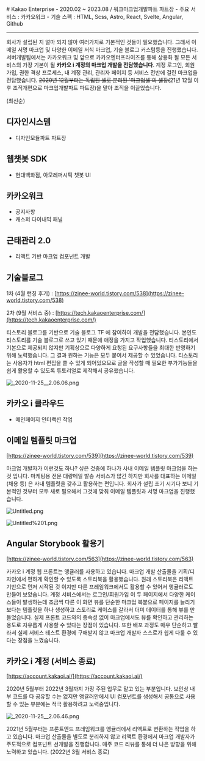 
<LayoutBase type="mdx">
  # Kakao Enterprise
  - 2020.02 ~ 2023.08 / 워크마크업개발파트 파트장
  - 주요 서비스 : 카카오워크
  - 기술 스펙 : HTML, Scss, Astro, React, Svelte, Angular, Github

  ---

  회사가 설립된 지 얼마 되지 않아 여러가지로 기본적인 것들이 필요했습니다. 그래서 이메일 서명 마크업 및 다양한 이메일 서식 마크업, 기술 블로그 커스텀등을 진행했습니다. 서버개발팀에서는 카카오워크 및 앞으로 카카오엔터프라이즈를 통해 상용화 될 모든 서비스의 가장 기본이 될 **카카오 i 계정의 마크업 개발을 전담했습니다**. 계정 로그인, 회원가입, 권한 격상 프로세스, 내 계정 관리, 관리자 페이지 등 서비스 전반에 걸린 마크업을 전담했습니다. ~~2020년 12월부터는 독립된 셀로 분리된 '마크업셀'의 셀장(~~21년 12월 이후 조직개편으로 마크업개발파트 파트장)을 맡아 조직을 이끌었습니다.

  (최신순)

  ## 디자인시스템

  - 디자인모듈파트 파트장

  ## 웹챗봇 SDK

  - 현대백화점, 아모레퍼시픽 챗봇 UI

  ## 카카오워크

  - 공지사항
  - 캐스퍼 다이내믹 패널

  ## 근태관리 2.0

  - 리액트 기반 마크업 컴포넌트 개발

  ## 기술블로그

  1차 (4월 런칭 후기) : [https://zinee-world.tistory.com/538](https://zinee-world.tistory.com/538)

  2차 (9월 서비스 중) : [https://tech.kakaoenterprise.com/](https://tech.kakaoenterprise.com/)

  티스토리 블로그를 기반으로 기술 블로그 TF 에 참여하여 개발을 전담했습니다. 본인도 티스토리를 기술 블로그로 쓰고 있기 때문에 애정을 가지고 작업했습니다. 티스토리에서 기본으로 제공되지 않지만 기획상으로 다양하게 요청된 요구사항들을 최대한 반영하기 위해 노력했습니다. 그 결과 원하는 기능은 모두 붙여서 제공할 수 있었습니다. 티스토리는 사용자가 html 편집을 쓸 수 있게 되어있으므로 글을 작성할 때 필요한 부가기능들을 쉽게 활용할 수 있도록 튜토리얼로 제작해서 공유했습니다.

  ![_2020-11-25__2.06.06.png](_2020-11-25__2.06.06.png)

  ## 카카오 i 클라우드

  - 메인페이지 인터랙션 작업

  ## 이메일 템플릿 마크업

  [https://zinee-world.tistory.com/539](https://zinee-world.tistory.com/539)

  마크업 개발자가 이런것도 하나? 싶은 것중에 하나가 사내 이메일 템플릿 마크업을 하는 것 입니다. 마케팅용 전문 대량메일 발송 서비스가 많긴 하지만 회사를 대표하는 이메일 (채용 등) 은 사내 템플릿을 갖추고 활용하는 편입니다. 회사가 설립 초기 시기다 보니 기본적인 것부터 모두 새로 필요해서 그것에 맞춰 이메일 템플릿과 서명 마크업을 진행했습니다.

  ![Untitled.png](Untitled.png)

  ![Untitled%201.png](Untitled%201.png)

  ## Angular Storybook 활용기

  [https://zinee-world.tistory.com/563](https://zinee-world.tistory.com/563)

  카카오 i 계정 웹 프론트는 앵귤러를 사용하고 있습니다. 마크업 개발 산출물을 기획/디자인에서 편하게 확인할 수 있도록 스토리북을 활용했습니다. 원래 스토리북은 리액트 기반으로 먼저 시작된 것 이지만 다른 프레임워크에서도 활용할 수 있어서 앵귤러로도 만들어 보았습니다. 계정 서비스에서는 로그인/회원가입 이 두 페이지에서 다양한 케이스들이 발생하는데 조금씩 다른 이 화면 뷰를 단순한 마크업 복붙으로 페이지를 늘리기 보다는 템플릿을 하나 생성하고 스토리로 케이스를 갈라서 더미 데이터를 통해 뷰를 만들었습니다. 실제 프론트 코드와의 종속성 없이 마크업에서도 뷰를 확인하고 관리하는 용도로 자유롭게 사용할 수 있다는 장점이 있습니다. 또한 배포 과정도 매우 단순하고 빨라서 실제 서비스 테스트 환경에 구애받지 않고 마크업 개발자 스스로가 쉽게 다룰 수 있다는 장점을 느꼈습니다.

  ## 카카오 i 계정 (서비스 종료)

  [https://account.kakaoi.ai/](https://account.kakaoi.ai/)

  2020년 5월부터 2022년 3월까지 가장 주된 업무로 맡고 있는 부분입니다. 보안상 내부 코드를 다 공유할 수는 없지만 앵귤러안에서 UI 컴포넌트를 생성해서 공통으로 사용할 수 있는 부분에는 적극 활용하려고 노력중입니다.

  ![_2020-11-25__2.06.46.png](_2020-11-25__2.06.46.png)

  2021년 5월부터는 프론트엔드 프레임워크를 앵귤러에서 리액트로 변환하는 작업을 하고 있습니다. 마크업 산출물을 별도로 분리하지 않고 리액트 환경에서 마크업 개발자가 주도적으로 컴포넌트 선개발을 진행합니다. 매주 코드 리뷰를 통해 더 나은 방향을 위해 노력하고 있습니다. (2022년 3월 서비스 종료)
</LayoutBase>